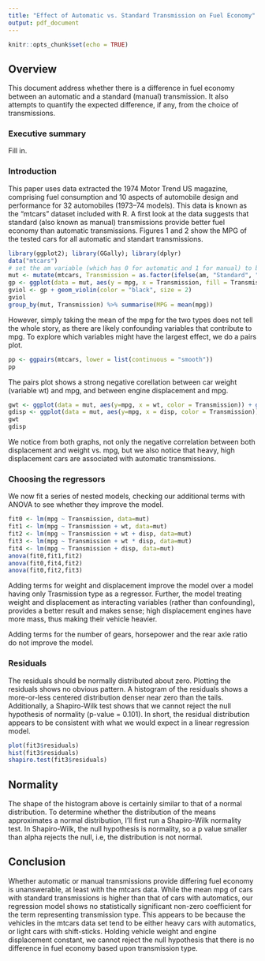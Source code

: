 ```yaml
---
title: "Effect of Automatic vs. Standard Transmission on Fuel Economy"
output: pdf_document
---
```


```r
knitr::opts_chunk$set(echo = TRUE)
```

## Overview

This document address whether there is a difference in fuel economy between an automatic and a standard (manual) transmission. It also attempts to quantify the expected difference, if any, from the choice of transmissions.

### Executive summary

Fill in.

### Introduction

This paper uses data extracted the 1974 Motor Trend US magazine, comprising fuel consumption and 10 aspects of automobile design and performance for 32 automobiles (1973–74 models). This data is known as the "mtcars" dataset included with R. A first look at the data suggests that standard (also known as manual) transmissions provide better fuel economy than automatic transmissions. Figures 1 and 2 show the MPG of the tested cars for all automatic and standart transmissions.

```r
library(ggplot2); library(GGally); library(dplyr)
data("mtcars")
# set the am variable (which has 0 for automatic and 1 for manual) to better factor names
mut <- mutate(mtcars, Transmission = as.factor(ifelse(am, "Standard", "Automatic")))
gp <- ggplot(data = mut, aes(y = mpg, x = Transmission, fill = Transmission))
gviol <- gp + geom_violin(color = "black", size = 2)
gviol
group_by(mut, Transmission) %>% summarise(MPG = mean(mpg))
```

However, simply taking the mean of the mpg for the two types does not tell the whole story, as there are likely confounding variables that contribute to mpg. To explore which variables might have the largest effect, we do a pairs plot.

```r
pp <- ggpairs(mtcars, lower = list(continuous = "smooth"))
pp
```

The pairs plot shows a strong negative corellation between car weight (variable wt) and mpg, and between engine displacement and mpg. 

```r
gwt <- ggplot(data = mut, aes(y=mpg, x = wt, color = Transmission)) + geom_point()
gdisp <- ggplot(data = mut, aes(y=mpg, x = disp, color = Transmission)) + geom_point()
gwt
gdisp
```

We notice from both graphs, not only the negative correlation between both displacement and weight vs. mpg, but we also notice that heavy, high displacement cars are associated with automatic transmissions.

### Choosing the regressors

We now fit a series of nested models, checking our additional terms with ANOVA to see whether they improve the model.

```r
fit0 <- lm(mpg ~ Transmission, data=mut)
fit1 <- lm(mpg ~ Transmission + wt, data=mut)
fit2 <- lm(mpg ~ Transmission + wt + disp, data=mut)
fit3 <- lm(mpg ~ Transmission + wt * disp, data=mut)
fit4 <- lm(mpg ~ Transmission + disp, data=mut)
anova(fit0,fit1,fit2)
anova(fit0,fit4,fit2)
anova(fit0,fit2,fit3)
```
Adding terms for weight and displacement improve the model over a model having only Trasmission type as a regressor. Further, the model treating weight and displacement as interacting variables (rather than confounding), provides a better result and makes sense; high displacement engines have more mass, thus making their vehicle heavier.

Adding terms for the number of gears, horsepower and the rear axle ratio do not improve the model.

### Residuals

The residuals should be normally distributed about zero. Plotting the residuals shows no obvious pattern. A histogram of the residuals shows a more-or-less centered distribution denser near zero than the tails. Additionally, a Shapiro-Wilk test shows that we cannot reject the null hypothesis of normality (p-value = 0.101). In short, the residual distribution appears to be consistent with what we would expect in a linear regression model.

```r
plot(fit3$residuals)
hist(fit3$residuals)
shapiro.test(fit3$residuals)
```

## Normality

The shape of the histogram above is certainly similar to that of a normal distribution. To determine whether the distribution of the means approximates a normal distribution, I'll first run a Shapiro-Wilk normality test. In Shapiro-Wilk, the null hypothesis is normality, so a p value smaller than alpha rejects the null, i.e, the distribution is not normal. 

## Conclusion

Whether automatic or manual transmissions provide differing fuel economy is unanswerable, at least with the mtcars data. While the mean mpg of cars with standard transmissions is higher than that of cars with automatics, our regression model shows no statistically significant non-zero coefficient for the term representing transmission type. This appears to be because the vehicles in the mtcars data set tend to be either heavy cars with automatics, or light cars with shift-sticks. Holding vehicle weight and engine displacement constant, we cannot reject the null hypothesis that there is no difference in fuel economy based upon transmission type.